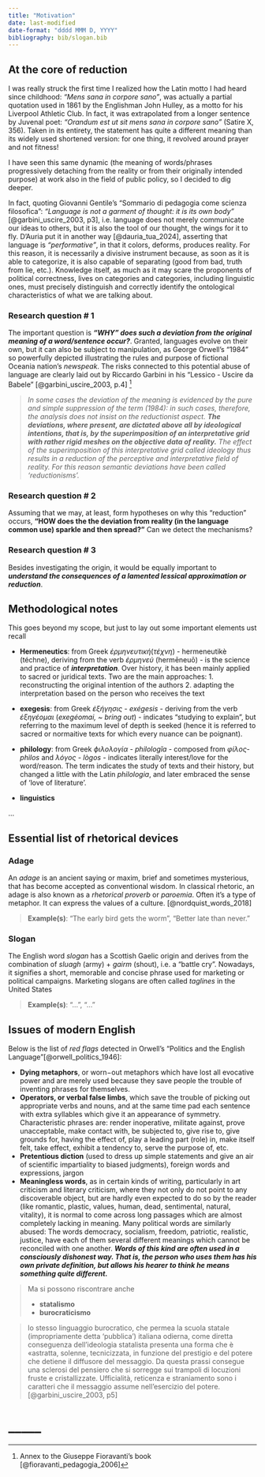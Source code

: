```yaml
---
title: "Motivation"
date: last-modified
date-format: "dddd MMM D, YYYY"
bibliography: bib/slogan.bib
---
```


## At the core of reduction

I was really struck the first time I realized how the Latin motto I had heard since childhood: *"Mens sana in corpore sano"*, was actually a partial quotation used in 1861 by the Englishman John Hulley, as a motto for his Liverpool Athletic Club. In fact, it was extrapolated from a longer sentence by Juvenal poet: *"Orandum est ut sit mens sana in corpore sano"* (Satire X, 356). Taken in its entirety, the statement has quite a different meaning than its widely used shortened version: for one thing, it revolved around prayer and not fitness!

I have seen this same dynamic (the meaning of words/phrases progressively detaching from the reality or from their originally intended purpose) at work also in the field of public policy, so I decided to dig deeper.

In fact, quoting Giovanni Gentile's "Sommario di pedagogia come scienza filosofica": *"Language is not a garment of thought: it is its own body"* [@garbini_uscire_2003, p3], i.e. language does not merely communicate our ideas to others, but it is also the tool of our thought, the wings for it to fly. <!-- La lingua non è veste del pensiero: è il suo corpo stesso. Possiamo avere pensieri oscuri e quindi una forma oscura; ma quello che è chiaro dentro è chiaro fuori, per la semplice ragione che il fuori è uguale al dentro.  (https://www.treccani.it/enciclopedia/sommario-di-pedagogia-come-scienza-filosofica_%28Croce-e-Gentile%29/) --> D'Auria put it in another way [@dauria_tua_2024], asserting that language is *"performative"*, in that it colors, deforms, produces reality. For this reason, it is necessarily a divisive instrument because, as soon as it is able to categorize, it is also capable of separating (good from bad, truth from lie, etc.). Knowledge itself, as much as it may scare the proponents of political correctness, lives on categories and categories, including linguistic ones, must precisely distinguish and correctly identify the ontological characteristics of what we are talking about.

### Research question \# 1

The important question is ***"WHY" does such a deviation from the original meaning of a word/sentence occur?***. Granted, languages evolve on their own, but it can also be subject to manipulation, as George Orwell's "1984" so powerfully depicted illustrating the rules and purpose of fictional Oceania nation's *newspeak*. The risks connected to this potential abuse of language are clearly laid out by Riccardo Garbini in his "Lessico - Uscire da Babele" [@garbini_uscire_2003, p.4] [^1]\
<!-- > In alcuni casi la deviazione del significato si evidenzia mediante la soppressione pura e semplice del termine (1984): in tali casi dunque l'analisi non insiste sull'aspetto riduzionista. Le deviazioni, laddove presenti, sono dettate soprattutto da intenti ideologici, ossia dalla sovrapposizione di una griglia interpretativa con maglie piuttosto rigide sui dati oggettivi della realtà. L'effetto della sovrapposizione di questa griglia interpretativa chiamata ideologia risulta in tal modo una riduzione del campo percettivo ed interpretativo della realtà. Per questa ragione le deviazioni semantiche sono state denominate 'riduzionismi'.  -->

[^1]: Annex to the Giuseppe Fioravanti's book [@fioravanti_pedagogia_2006]

> *In some cases the deviation of the meaning is evidenced by the pure and simple suppression of the term (1984): in such cases, therefore, the analysis does not insist on the reductionist aspect. **The deviations, where present, are dictated above all by ideological intentions, that is, by the superimposition of an interpretative grid with rather rigid meshes on the objective data of reality.** The effect of the superimposition of this interpretative grid called ideology thus results in a reduction of the perceptive and interpretative field of reality. For this reason semantic deviations have been called 'reductionisms'.*

### Research question \# 2

Assuming that we may, at least, form hypotheses on why this "reduction" occurs, **"HOW does the the deviation from reality (in the language common use) sparkle and then spread?"** Can we detect the mechanisms? 

### Research question \# 3

Besides investigating the origin, it would be equally important to ***understand the consequences of a lamented lessical approximation or reduction***.

## Methodological notes

This goes beyond my scope, but just to lay out some important elements ust recall

-   **Hermeneutics**: from Greek $ἑρμηνευτική (τέχνη)$ - hermeneutikè (téchne), deriving from the verb $ἑρμηνεύ$ (hermēneuō) - is the science and practice of ***interpretation***. Over history, it has been mainly applied to sacred or juridical texts. Two are the main approaches: 1. reconstructing the original intention of the authors 2. adapting the interpretation based on the person who receives the text

-   **exegesis**: from Greek $ἐξήγησις$ - *exégesis* - deriving from the verb $ἐξηγέομαι$ (*exegéomai, \~ bring out*) - indicates "studying to explain", but referring to the maximum level of depth is seeked (hence it is referred to sacred or normaitive texts for which every nuance can be poignant).

-   **philology**: from Greek $ϕιλολογία$ - *philologĭa* - composed from $φίλος$- *phìlos* and $λόγος$ - *lògos* - indicates literally interest/love for the word/reason. The term indicates the study of texts and their history, but changed a little with the Latin *philologia*, and later embraced the sense of 'love of literature'.

-   **linguistics**

...

## Essential list of rhetorical devices

### Adage

An *adage* is an ancient saying or maxim, brief and sometimes mysterious, that has become accepted as conventional wisdom. In classical rhetoric, an adage is also known as a *rhetorical proverb* or *paroemia*. Often it's a type of metaphor. It can express the values of a culture. [@nordquist_words_2018]

> **Example(s)**: "The early bird gets the worm", "Better late than never."

### Slogan

The English word *slogan* has a Scottish Gaelic origin and derives from the combination of *sluagh* (army) + *gairm* (shout), i.e. a "battle cry". Nowadays, it signifies a short, memorable and concise phrase used for marketing or political campaigns. Marketing slogans are often called *taglines* in the United States

> **Example(s)**: "...", "..."

## Issues of modern English

Below is the list of *red flags* detected in Orwell's "Politics and the English Language"[@orwell_politics_1946]:

-   **Dying metaphors**, or worn−out metaphors which have lost all evocative power and are merely used because they save people the trouble of inventing phrases for themselves. <!-- GGentile la prima e piu evidente originalita del genio e' la potenza plasmatrice che egli possiede di quel che si dice il materiale linguistico -->
-   **Operators, or verbal false limbs**, which save the trouble of picking out appropriate verbs and nouns, and at the same time pad each sentence with extra syllables which give it an appearance of symmetry. Characteristic phrases are: render inoperative, militate against, prove unacceptable, make contact with, be subjected to, give rise to, give grounds for, having the effect of, play a leading part (role) in, make itself felt, take effect, exhibit a tendency to, serve the purpose of, etc.
-   **Pretentious diction** (used to dress up simple statements and give an air of scientific impartiality to biased judgments), foreign words and expressions, jargon 
-   **Meaningless words**, as in certain kinds of writing, particularly in art criticism and literary criticism, where they not only do not point to any discoverable object, but are hardly even expected to do so by the reader (like romantic, plastic, values, human, dead, sentimental, natural, vitality), it is normal to come across long passages which are almost completely lacking in meaning. Many political words are similarly abused: The words democracy, socialism, freedom, patriotic, realistic, justice, have each of them several different meanings which cannot be reconciled with one another. ***Words of this kind are often used in a consciously dishonest way. That is, the person who uses them has his own private definition, but allows his hearer to think he means something quite different.***

> Ma si possono riscontrare anche
>
> -   **statalismo**
> -   **burocraticismo**

> lo stesso linguaggio burocratico, che permea la scuola statale (impropriamente detta 'pubblica') italiana odierna, come diretta conseguenza dell'ideologia statalista presenta una forma che è «astratta, solenne, tecnicizzata, in funzione del prestigio e del potere che detiene il diffusore del messaggio. Da questa prassi consegue una sclerosi del pensiero che si sorregge sui trampoli di locuzioni fruste e cristallizzate. Ufficialità, reticenza e straniamento sono i caratteri che il messaggio assume nell'esercizio del potere. [@garbini_uscire_2003, p5]

# \_\_\_\_\_


